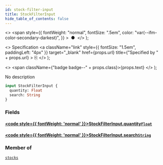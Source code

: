 ```yaml
---
id: stock-filter-input
title: StockFilterInput
hide_table_of_contents: false
---
```


  <>
    <span
      style={{
        fontWeight: "normal",
        fontSize: ".5em",
        color: "var(--ifm-color-secondary-darkest)",
      }}
    >
      &nbsp;●&nbsp;
    </span>
  </>
);

  <>
    Specification
    <a
      className="link"
      style={{ fontSize: "1.5em", paddingLeft: "4px" }}
      target="\_blank"
      href={props.url}
      title={"Specified by " + props.url}
    >
      ⎘
    </a>
  </>
);

  <>
    <span className={"badge badge--" + props.class}>{props.text}</span>
  </>
);

No description

```graphql
input StockFilterInput {
  quantity: Float
  search: String
}
```

### Fields

#### [<code style={{ fontWeight: 'normal' }}>StockFilterInput.<b>quantity</b></code>](#)<Bullet />[`Float`](../../../api-reference/miscellaneous/scalars/float) <Badge class="secondary" text="scalar"/>

>

#### [<code style={{ fontWeight: 'normal' }}>StockFilterInput.<b>search</b></code>](#)<Bullet />[`String`](../../../api-reference/miscellaneous/scalars/string) <Badge class="secondary" text="scalar"/>

>

### Member of

[`stocks`](../../../api-reference/products/queries/stocks) <Badge class="secondary" text="query"/>
